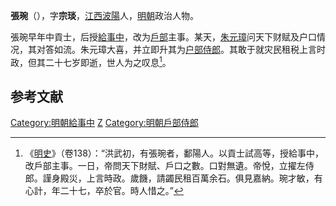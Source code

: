 '''張琬'''（{{bd|1346年||1372年}}），字'''宗琰'''，[[江西|江西]][[波陽|波陽]]人，[[明朝|明朝]]政治人物。

張琬早年中貢士，后授[[給事中|給事中]]，改为[[戶部|戶部]]主事。某天，[[朱元璋|朱元璋]]问天下财赋及户口情况，其对答如流。朱元璋大喜，并立即升其为[[户部侍郎|户部侍郎]]。其敢于就灾民租税上言时政，但其二十七岁即逝，世人为之叹息<ref>《[[明史|明史]]》（卷138）：“洪武初，有張琬者，鄱陽人。以貢士試高等，授給事中，改戶部主事。一日，帝問天下財賦、戶口之數。口對無遺。帝悅，立擢左侍郎。謹身殿災，上言時政。歲饑，請蠲民租百萬余石。俱見嘉納。琬才敏，有心計，年二十七，卒於官。時人惜之。”</ref>。

==参考文献==
{{wikisource|明史/卷138}}
<div class="references-small">
<references />
</div>

{{明朝人物小作品}}

[[Category:明朝給事中|Category:明朝給事中]]
[[Category:明朝戶部主事|Z]]
[[Category:明朝戶部侍郎|Category:明朝戶部侍郎]]